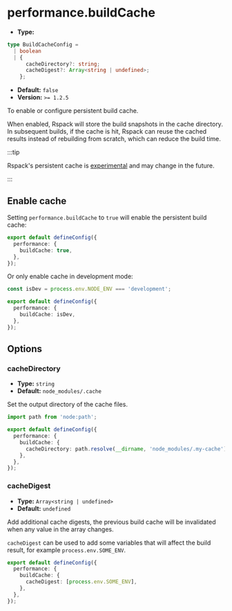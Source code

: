 # performance.buildCache

- **Type:**

```ts
type BuildCacheConfig =
  | boolean
  | {
      cacheDirectory?: string;
      cacheDigest?: Array<string | undefined>;
    };
```

- **Default:** `false`
- **Version:** `>= 1.2.5`

To enable or configure persistent build cache.

When enabled, Rspack will store the build snapshots in the cache directory. In subsequent builds, if the cache is hit, Rspack can reuse the cached results instead of rebuilding from scratch, which can reduce the build time.

:::tip

Rspack's persistent cache is [experimental](https://rspack.dev/config/experiments#experimentscache) and may change in the future.

:::

## Enable cache

Setting `performance.buildCache` to `true` will enable the persistent build cache:

```ts title="rsbuild.config.ts"
export default defineConfig({
  performance: {
    buildCache: true,
  },
});
```

Or only enable cache in development mode:

```ts title="rsbuild.config.ts"
const isDev = process.env.NODE_ENV === 'development';

export default defineConfig({
  performance: {
    buildCache: isDev,
  },
});
```

## Options

### cacheDirectory

- **Type:** `string`
- **Default:** `node_modules/.cache`

Set the output directory of the cache files.

```ts title="rsbuild.config.ts"
import path from 'node:path';

export default defineConfig({
  performance: {
    buildCache: {
      cacheDirectory: path.resolve(__dirname, 'node_modules/.my-cache'),
    },
  },
});
```

### cacheDigest

- **Type:** `Array<string | undefined>`
- **Default:** `undefined`

Add additional cache digests, the previous build cache will be invalidated when any value in the array changes.

`cacheDigest` can be used to add some variables that will affect the build result, for example `process.env.SOME_ENV`.

```ts title="rsbuild.config.ts"
export default defineConfig({
  performance: {
    buildCache: {
      cacheDigest: [process.env.SOME_ENV],
    },
  },
});
```
